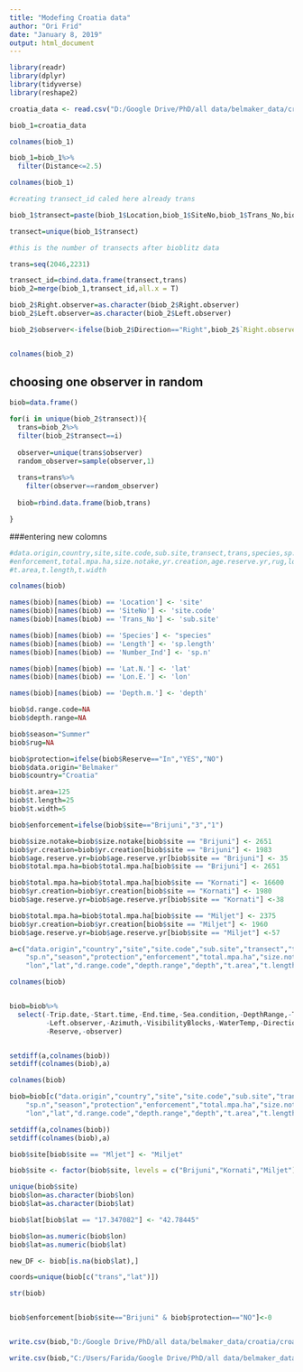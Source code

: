 ```yaml
---
title: "Modefing Croatia data"
author: "Ori Frid"
date: "January 8, 2019"
output: html_document
---
```


```r

library(readr)
library(dplyr)
library(tidyverse)
library(reshape2)

croatia_data <- read.csv("D:/Google Drive/PhD/all data/belmaker_data/croatia/croatia_data.csv")

biob_1=croatia_data

colnames(biob_1)

biob_1=biob_1%>%
  filter(Distance<=2.5)

colnames(biob_1)

#creating transect_id caled here already trans

biob_1$transect=paste(biob_1$Location,biob_1$SiteNo,biob_1$Trans_No,biob_1$Reserve)

transect=unique(biob_1$transect)

#this is the number of transects after bioblitz data

trans=seq(2046,2231)

transect_id=cbind.data.frame(transect,trans)
biob_2=merge(biob_1,transect_id,all.x = T)

biob_2$Right.observer=as.character(biob_2$Right.observer)
biob_2$Left.observer=as.character(biob_2$Left.observer)

biob_2$observer<-ifelse(biob_2$Direction=="Right",biob_2$`Right.observer`,biob_2$`Left.observer`)


colnames(biob_2)

```

## choosing one observer in random

```r

biob=data.frame()

for(i in unique(biob_2$transect)){
  trans=biob_2%>%
  filter(biob_2$transect==i)
  
  observer=unique(trans$observer)
  random_observer=sample(observer,1)
  
  trans=trans%>%
    filter(observer==random_observer)
  
  biob=rbind.data.frame(biob,trans)

}

```

###entering new colomns

```r

#data.origin,country,site,site.code,sub.site,transect,trans,species,sp.length,sp.n,season,protection,
#enforcement,total.mpa.ha,size.notake,yr.creation,age.reserve.yr,rug,lon,lat,d.range.code,depth.range,depth,
#t.area,t.length,t.width

colnames(biob)

names(biob)[names(biob) == 'Location'] <- 'site'
names(biob)[names(biob) == 'SiteNo'] <- 'site.code'
names(biob)[names(biob) == 'Trans_No'] <- 'sub.site'

names(biob)[names(biob) == 'Species'] <- "species"
names(biob)[names(biob) == 'Length'] <- 'sp.length'
names(biob)[names(biob) == 'Number_Ind'] <- 'sp.n'

names(biob)[names(biob) == 'Lat.N.'] <- 'lat'
names(biob)[names(biob) == 'Lon.E.'] <- 'lon'

names(biob)[names(biob) == 'Depth.m.'] <- 'depth'

biob$d.range.code=NA
biob$depth.range=NA

biob$season="Summer"
biob$rug=NA

biob$protection=ifelse(biob$Reserve=="In","YES","NO")
biob$data.origin="Belmaker"
biob$country="Croatia"

biob$t.area=125
biob$t.length=25
biob$t.width=5

biob$enforcement=ifelse(biob$site=="Brijuni","3","1")

biob$size.notake=biob$size.notake[biob$site == "Brijuni"] <- 2651
biob$yr.creation=biob$yr.creation[biob$site == "Brijuni"] <- 1983
biob$age.reserve.yr=biob$age.reserve.yr[biob$site == "Brijuni"] <- 35
biob$total.mpa.ha=biob$total.mpa.ha[biob$site == "Brijuni"] <- 2651

biob$total.mpa.ha=biob$total.mpa.ha[biob$site == "Kornati"] <- 16600
biob$yr.creation=biob$yr.creation[biob$site == "Kornati"] <- 1980
biob$age.reserve.yr=biob$age.reserve.yr[biob$site == "Kornati"] <-38

biob$total.mpa.ha=biob$total.mpa.ha[biob$site == "Miljet"] <- 2375
biob$yr.creation=biob$yr.creation[biob$site == "Miljet"] <- 1960
biob$age.reserve.yr=biob$age.reserve.yr[biob$site == "Miljet"] <-57

a=c("data.origin","country","site","site.code","sub.site","transect","trans","species","sp.length",
    "sp.n","season","protection","enforcement","total.mpa.ha","size.notake","yr.creation","age.reserve.yr","rug",
    "lon","lat","d.range.code","depth.range","depth","t.area","t.length","t.width")

colnames(biob)


biob=biob%>%
  select(-Trip.date,-Start.time,-End.time,-Sea.condition,-DepthRange,-Time,-Right.observer,
         -Left.observer,-Azimuth,-VisibilityBlocks,-WaterTemp,-Direction,-Distance,-Family,-Order,
         -Reserve,-observer)


setdiff(a,colnames(biob))
setdiff(colnames(biob),a)

colnames(biob)

biob=biob[c("data.origin","country","site","site.code","sub.site","transect","trans","species","sp.length",
    "sp.n","season","protection","enforcement","total.mpa.ha","size.notake","yr.creation","age.reserve.yr","rug",
    "lon","lat","d.range.code","depth.range","depth","t.area","t.length","t.width")]

setdiff(a,colnames(biob))
setdiff(colnames(biob),a)

biob$site[biob$site == "Mljet"] <- "Miljet"

biob$site <- factor(biob$site, levels = c("Brijuni","Kornati","Miljet"))

unique(biob$site)
biob$lon=as.character(biob$lon)
biob$lat=as.character(biob$lat)

biob$lat[biob$lat == "17.347082"] <- "42.78445"

biob$lon=as.numeric(biob$lon)
biob$lat=as.numeric(biob$lat)

new_DF <- biob[is.na(biob$lat),]

coords=unique(biob[c("trans","lat")])

str(biob)


biob$enforcement[biob$site=="Brijuni" & biob$protection=="NO"]<-0


write.csv(biob,"D:/Google Drive/PhD/all data/belmaker_data/croatia/croatia_data_modified_25.06.19.csv")

write.csv(biob,"C:/Users/Farida/Google Drive/PhD/all data/belmaker_data/croatia/croatia_data_modified_25.06.19.csv") 

```
